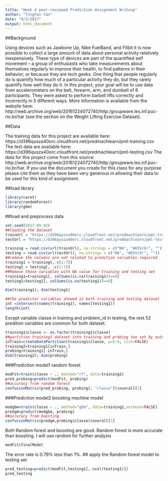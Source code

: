 ```yaml
---
title: "Week 4 peer-reviewed Prediction Assignment Writeup"
author: "Tingfen Yan"
date: "9/2/2017"
output: html_document
---
```

##Background

Using devices such as Jawbone Up, Nike FuelBand, and Fitbit it is now possible to collect a large amount of data about personal activity relatively inexpensively. These type of devices are part of the quantified self movement – a group of enthusiasts who take measurements about themselves regularly to improve their health, to find patterns in their behavior, or because they are tech geeks. One thing that people regularly do is quantify how much of a particular activity they do, but they rarely quantify how well they do it. In this project, your goal will be to use data from accelerometers on the belt, forearm, arm, and dumbell of 6 participants. They were asked to perform barbell lifts correctly and incorrectly in 5 different ways. More information is available from the website here: http://web.archive.org/web/20161224072740/http:/groupware.les.inf.puc-rio.br/har (see the section on the Weight Lifting Exercise Dataset).

##Data

The training data for this project are available here:
https://d396qusza40orc.cloudfront.net/predmachlearn/pml-training.csv
The test data are available here:
https://d396qusza40orc.cloudfront.net/predmachlearn/pml-testing.csv
The data for this project come from this source: http://web.archive.org/web/20161224072740/http:/groupware.les.inf.puc-rio.br/har. If you use the document you create for this class for any purpose please cite them as they have been very generous in allowing their data to be used for this kind of assignment.

##load library
```r
library(caret)
library(randomForest)
library(gbm)
```
##load and preprocess data
```r
set.seed(2017-09-02)
##loading the dataset
trainUrl = "https://d396qusza40orc.cloudfront.net/predmachlearn/pml-training.csv"
testUrl = "https://d396qusza40orc.cloudfront.net/predmachlearn/pml-testing.csv"

training = read.csv(url(trainUrl), na.strings = c("NA", "#DIV/0!", ""))
testing = read.csv(url(testUrl), na.strings = c("NA", "#DIV/0!", ""))
##remove the columns are not related to predition variables required
training1 = training[,-c(1:7)]
testing1 = testing[, -c(1:7)]
##Remove those variables with NA value for training and testing set
training1=training1[, colSums(is.na(training1))==0]
testing1=testing1[, colSums(is.na(testing1))==0]

dim(training1); dim(testing1)
```

```r
##the predictor variables showed in both training and testing dataset
int =intersect(names(training1), names(testing1))
length(int)
```
Except variable classe in training and problem_id in testing, the rest 52 predition variables are common for both dataset.

```r
training1$classe <- as.factor(training1$classe)
##partition training1 dataset into training and probing two set by outcome classe
inTrain=createDataPartition(training1$classe, p=0.6, list=FALSE)
training2=training1[inTrain,]
probing=training1[-inTrain,]
dim(training2); dim(probing)
```
###Prediction model1 random forest
```r
modFit=train(classe ~ ., method="rf", data=training2)
pred_probing=predict(modFit, probing)
##accuracy from random forest
confusionMatrix(pred_probing, probing[, "classe"])$overall[1]
```

###Prediction model2 boosting machine model
```r
modgbm=train(classe ~ ., method="gbm", data=training2,verbose=FALSE)
predgm=predict(modgbm, probing)
##accuracy from boosting
confusionMatrix(predgm,probing$classe)$overall[1]
```
Both Random forest and boosting are good. Random forest is more accurate than boosting. I will use random for further analysis
```r
modFit$finalModel
```
The error rate is 0.79% less than 1%. 
## apply the Random forest model to testing set
```r
pred_testing=predict(modFit,testing1[,-ncol(testing1)])
pred_testing
```






